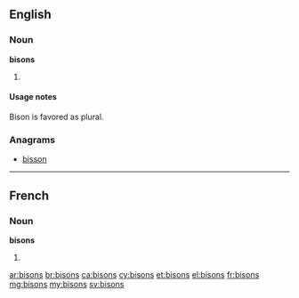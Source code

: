 ==English==

===Noun===
'''bisons'''

# {{plural of|bison}}

====Usage notes====
Bison is favored as plural.

===Anagrams===
* [[bisson#English|bisson]]

----

==French==

===Noun===
'''bisons''' {{m|p}}

# {{plural of|bison|lang=fr}}

[[ar:bisons]]
[[br:bisons]]
[[ca:bisons]]
[[cy:bisons]]
[[et:bisons]]
[[el:bisons]]
[[fr:bisons]]
[[mg:bisons]]
[[my:bisons]]
[[sv:bisons]]
